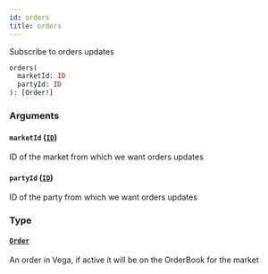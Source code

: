 ```yaml
---
id: orders
title: orders
---
```



Subscribe to orders updates

```graphql
orders(
  marketId: ID
  partyId: ID
): [Order!]
```


### Arguments

#### `marketId` ([`ID`](/docs/testnet/graphql/scalars/id))

ID of the market from which we want orders updates


#### `partyId` ([`ID`](/docs/testnet/graphql/scalars/id))

ID of the party from which we want orders updates


### Type

#### [`Order`](/docs/testnet/graphql/objects/order) 

An order in Vega, if active it will be on the OrderBook for the market




